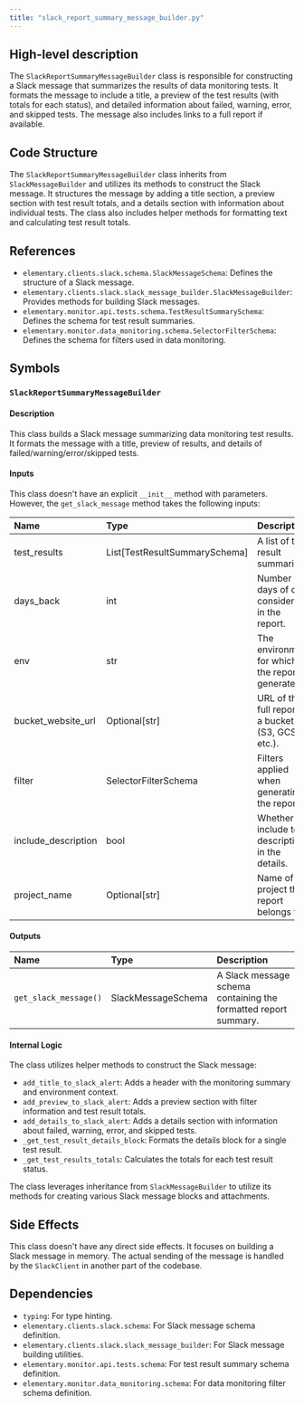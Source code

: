 ```yaml
---
title: "slack_report_summary_message_builder.py"
---
```


## High-level description
The `SlackReportSummaryMessageBuilder` class is responsible for constructing a Slack message that summarizes the results of data monitoring tests. It formats the message to include a title, a preview of the test results (with totals for each status), and detailed information about failed, warning, error, and skipped tests. The message also includes links to a full report if available.

## Code Structure
The `SlackReportSummaryMessageBuilder` class inherits from `SlackMessageBuilder` and utilizes its methods to construct the Slack message. It structures the message by adding a title section, a preview section with test result totals, and a details section with information about individual tests. The class also includes helper methods for formatting text and calculating test result totals.

## References
- `elementary.clients.slack.schema.SlackMessageSchema`: Defines the structure of a Slack message.
- `elementary.clients.slack.slack_message_builder.SlackMessageBuilder`: Provides methods for building Slack messages.
- `elementary.monitor.api.tests.schema.TestResultSummarySchema`: Defines the schema for test result summaries.
- `elementary.monitor.data_monitoring.schema.SelectorFilterSchema`: Defines the schema for filters used in data monitoring.

## Symbols

### `SlackReportSummaryMessageBuilder`
#### Description
This class builds a Slack message summarizing data monitoring test results. It formats the message with a title, preview of results, and details of failed/warning/error/skipped tests.

#### Inputs
This class doesn't have an explicit `__init__` method with parameters. However, the `get_slack_message` method takes the following inputs:

| Name | Type | Description |
|:-----|:-----|:------------|
| test_results | List[TestResultSummarySchema] | A list of test result summaries. |
| days_back | int | Number of days of data considered in the report. |
| env | str | The environment for which the report is generated. |
| bucket_website_url | Optional[str] | URL of the full report in a bucket (S3, GCS, etc.). |
| filter | SelectorFilterSchema | Filters applied when generating the report. |
| include_description | bool | Whether to include test descriptions in the details. |
| project_name | Optional[str] | Name of the project the report belongs to. |

#### Outputs
| Name | Type | Description |
|:-----|:-----|:------------|
| `get_slack_message()` | SlackMessageSchema | A Slack message schema containing the formatted report summary. |

#### Internal Logic
The class utilizes helper methods to construct the Slack message:
- `add_title_to_slack_alert`: Adds a header with the monitoring summary and environment context.
- `add_preview_to_slack_alert`: Adds a preview section with filter information and test result totals.
- `add_details_to_slack_alert`: Adds a details section with information about failed, warning, error, and skipped tests.
- `_get_test_result_details_block`: Formats the details block for a single test result.
- `_get_test_results_totals`: Calculates the totals for each test result status.

The class leverages inheritance from `SlackMessageBuilder` to utilize its methods for creating various Slack message blocks and attachments.

## Side Effects
This class doesn't have any direct side effects. It focuses on building a Slack message in memory. The actual sending of the message is handled by the `SlackClient` in another part of the codebase.

## Dependencies
- `typing`: For type hinting.
- `elementary.clients.slack.schema`: For Slack message schema definition.
- `elementary.clients.slack.slack_message_builder`: For Slack message building utilities.
- `elementary.monitor.api.tests.schema`: For test result summary schema definition.
- `elementary.monitor.data_monitoring.schema`: For data monitoring filter schema definition.


